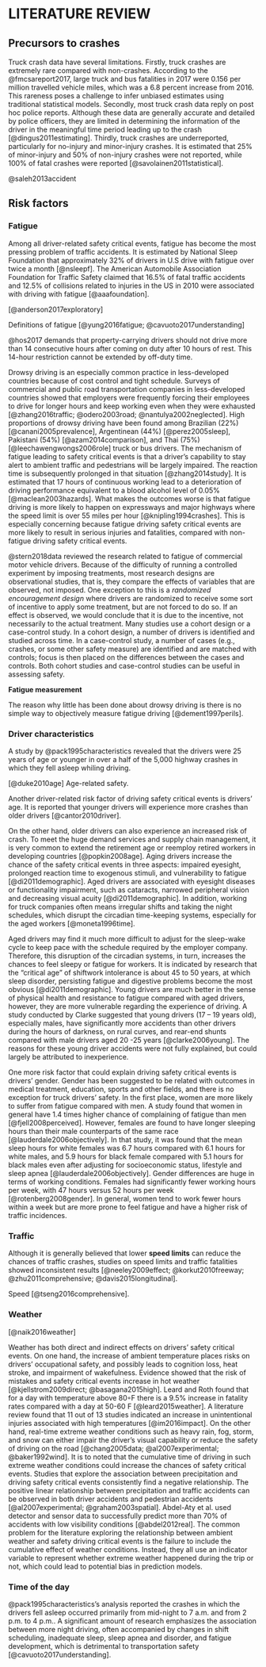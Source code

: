 LITERATURE REVIEW
=================
Precursors to crashes
---------------------
Truck crash data have several limitations. Firstly, truck crashes are extremely rare compared with non-crashes. According to the @fmcsareport2017, large truck and bus fatalities in 2017 were 0.156 per million travelled vehicle miles, which was a 6.8 percent increase from 2016. This rareness poses a challenge to infer unbiased estimates using traditional statistical models. Secondly, most truck crash data reply on post hoc police reports. Although these data are generally accurate and detailed by police officers, they are limited in determining the information of the driver in the meaningful time period leading up to the crash [@dingus2011estimating]. Thirdly, truck crashes are underreported, particularly for no-injury and minor-injury crashes. It is estimated that 25% of minor-injury and 50% of non-injury crashes were not reported, while 100% of fatal crashes were reported [@savolainen2011statistical].





@saleh2013accident

Risk factors
------------

### Fatigue

Among all driver-related safety critical events, fatigue has become the most pressing problem of traffic accidents. It is estimated by National Sleep Foundation that approximately 32% of drivers in U.S drive with fatigue over twice a month [@nsleepf]. The American Automobile Association Foundation for Traffic Safety claimed that 16.5% of fatal traffic accidents and 12.5% of collisions related to injuries in the US in 2010 were associated with driving with fatigue [@aaafoundation].  

[@anderson2017exploratory]

Definitions of fatigue [@yung2016fatigue; @cavuoto2017understanding]

@hos2017 demands that property-carrying drivers should not drive more than 14 consecutive hours after coming on duty after 10 hours of rest. This 14-hour restriction cannot be extended by off-duty time.


Drowsy driving is an especially common practice in less-developed countries because of cost control and tight schedule. Surveys of commercial and public road transportation companies in less-developed countries showed that employers were frequently forcing their employees to drive for longer hours and keep working even when they were exhausted [@zhang2016traffic; @odero2003road; @nantulya2002neglected]. High proportions of drowsy driving have been found among Brazilian (22%) [@canani2005prevalence], Argentinean (44%) [@perez2005sleep], Pakistani (54%) [@azam2014comparison], and Thai (75%) [@leechawengwongs2006role] truck or bus drivers. The mechanism of fatigue leading to safety critical events is that a driver’s capability to stay alert to ambient traffic and pedestrians will be largely impaired. The reaction time is subsequently prolonged in that situation [@zhang2014study]. It is estimated that 17 hours of continuous working lead to a deterioration of driving performance equivalent to a blood alcohol level of 0.05% [@maclean2003hazards]. What makes the outcomes worse is that fatigue driving is more likely to happen on expressways and major highways where the speed limit is over 55 miles per hour [@knipling1994crashes]. This is especially concerning because fatigue driving safety critical events are more likely to result in serious injuries and fatalities, compared with non-fatigue driving safety critical events.

@stern2018data reviewed the research related to fatigue of commercial motor vehicle drivers.  Because of the difficulty of running a controlled experiment by imposing treatments, most research designs are observational studies, that is, they compare the effects of variables that are observed, not imposed.  One exception to this is a *randomized encouragement design* where drivers are randomized to receive some sort of incentive to apply  some treatment, but are not forced to do so.  If an effect is observed, we would conclude that it is due to the incentive, not necessarily to the actual treatment.  Many studies use a cohort design or a case-control study.  In a cohort design, a number of drivers is identified and studied across time.  In a case-control study, a number of cases (e.g., crashes, or some other safety measure) are identified and are matched with controls; focus is then placed on the differences between the cases and controls.  Both cohort studies and case-control studies can be useful in assessing safety.

**Fatigue measurement**

The reason why little has been done about drowsy driving is there is no simple way to objectively measure fatigue driving [@dement1997perils].

### Driver characteristics

A study by @pack1995characteristics revealed that the drivers were 25 years of age or younger in over a half of the 5,000 highway crashes in which they fell asleep whiling driving.

[@duke2010age] Age-related safety.

Another driver-related risk factor of driving safety critical events is drivers’ age. It is reported that younger drivers will experience more crashes than older drivers [@cantor2010driver]. 


On the other hand, older drivers can also experience an increased risk of crash. To meet the huge demand services and supply chain management, it is very common to extend the retirement age or reemploy retired workers in developing countries [@popkin2008age]. Aging drivers increase the chance of the safety critical events in three aspects: impaired eyesight, prolonged reaction time to exogenous stimuli, and vulnerability to fatigue [@di2011demographic]. Aged drivers are associated with eyesight diseases or functionality impairment, such as cataracts, narrowed peripheral vision and decreasing visual acuity [@di2011demographic]. In addition, working for truck companies often means irregular shifts and taking the night schedules, which disrupt the circadian time-keeping systems, especially for the aged workers [@moneta1996time]. 

Aged drivers may find it much more difficult to adjust for the sleep-wake cycle to keep pace with the schedule required by the employer company. Therefore, this disruption of the circadian systems, in turn, increases the chances to feel sleepy or fatigue for workers. It is indicated by research that the “critical age” of shiftwork intolerance is about 45 to 50 years, at which sleep disorder, persisting fatigue and digestive problems become the most obvious [@di2011demographic]. Young drivers are much better in the sense of physical health and resistance to fatigue compared with aged drivers, however, they are more vulnerable regarding the experience of driving. A study conducted by Clarke suggested that young drivers (17 – 19 years old), especially males, have significantly more accidents than other drivers during the hours of darkness, on rural curves, and rear-end shunts compared with male drivers aged 20 -25 years [@clarke2006young]. The reasons for these young driver accidents were not fully explained, but could largely be attributed to inexperience.

One more risk factor that could explain driving safety critical events is drivers’ gender. Gender has been suggested to be related with outcomes in medical treatment, education, sports and other fields, and there is no exception for truck drivers’ safety. In the first place, women are more likely to suffer from fatigue compared with men. A study found that women in general have 1.4 times higher chance of complaining of fatigue than men [@fjell2008perceived]. However, females are found to have longer sleeping hours than their male counterparts of the same race [@lauderdale2006objectively]. In that study, it was found that the mean sleep hours for white females was 6.7 hours compared with 6.1 hours for white males, and 5.9 hours for black female compared with 5.1 hours for black males even after adjusting for socioeconomic status, lifestyle and sleep apnea [@lauderdale2006objectively]. Gender differences are huge in terms of working conditions. Females had significantly fewer working hours per week, with 47 hours versus 52 hours per week [@rotenberg2008gender]. In general, women tend to work fewer hours within a week but are more prone to feel fatigue and have a higher risk of traffic incidences.


### Traffic

Although it is generally believed that lower **speed limits** can reduce the chances of traffic crashes, studies on speed limits and traffic fatalities showed inconsistent results [@neeley2009effect; @korkut2010freeway; @zhu2011comprehensive; @davis2015longitudinal]. 

Speed [@tseng2016comprehensive].


### Weather

[@naik2016weather]

Weather has both direct and indirect effects on drivers’ safety critical events. On one hand, the increase of ambient temperature places risks on drivers’ occupational safety, and possibly leads to cognition loss, heat stroke, and impairment of wakefulness. Evidence showed that the risk of mistakes and safety critical events increase in hot weather [@kjellstrom2009direct; @basagana2015high]. Leard and Roth found that for a day with temperature above 80◦F there is a 9.5% increase in fatality rates compared with a day at 50-60 F [@leard2015weather]. A literature review found that 11 out of 13 studies indicated an increase in unintentional injuries associated with high temperatures [@im2016impact]. On the other hand, real-time extreme weather conditions such as heavy rain, fog, storm, and snow can either impair the driver’s visual capability or reduce the safety of driving on the road [@chang2005data; @al2007experimental; @baker1992wind]. It is to noted that the cumulative time of driving in such extreme weather conditions could increase the chances of safety critical events. Studies that explore the association between precipitation and driving safety critical events consistently find a negative relationship. The positive linear relationship between precipitation and traffic accidents can be observed in both driver accidents and pedestrian accidents [@al2007experimental; @graham2003spatial]. Abdel-Aty et al. used detector and sensor data to successfully predict more than 70% of accidents with low visibility conditions [@abdel2012real]. The common problem for the literature exploring the relationship between ambient weather and safety driving critical events is the failure to include the cumulative effect of weather conditions. Instead, they all use an indicator variable to represent whether extreme weather happened during the trip or not, which could lead to potential bias in prediction models.

### Time of the day

@pack1995characteristics's analysis reported the crashes in which the drivers fell asleep occurred primarily from mid-night to 7 a.m. and from 2 p.m. to 4 p.m.. A significant amount of research emphasizes the association between more night driving, often accompanied by changes in shift scheduling, inadequate sleep, sleep apnea and disorder, and fatigue development, which is detrimental to transportation safety [@cavuoto2017understanding]. 

